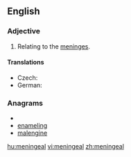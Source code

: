 ==English==
===Adjective===
{{en-adj|-}}

#{{anatomy}} Relating to the [[meninges]].

====Translations====
{{trans-top|relating to the meninges}}
* Czech: {{t|cs|meningeální}}
* German: {{t-|de|Hirnhaut|alt=Hirnhaut-}}
{{trans-mid}}
{{trans-bottom}}

===Anagrams===
* {{alphagram|aeegilmnn}}
* [[enameling#English|enameling]]
* [[malengine#English|malengine]]

[[hu:meningeal]]
[[vi:meningeal]]
[[zh:meningeal]]